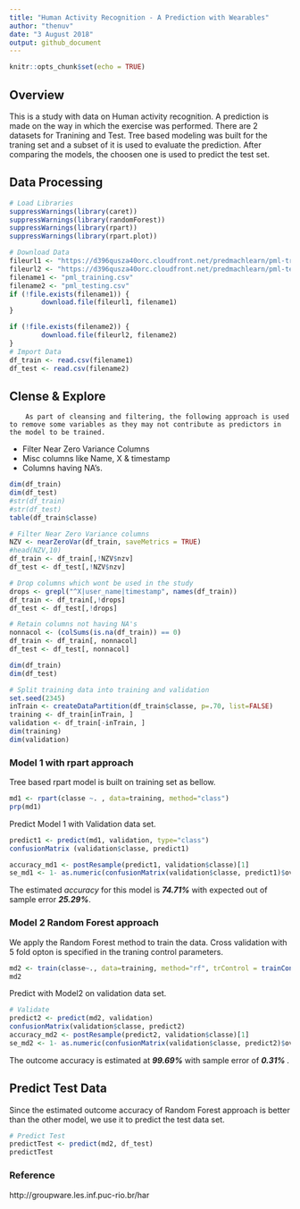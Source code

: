 ---
title: "Human Activity Recognition - A Prediction with Wearables"
author: "thenuv"
date: "3 August 2018"
output: github_document
---

```{r setup, include=FALSE}
knitr::opts_chunk$set(echo = TRUE)
```

## Overview

This is a study with data on Human activity recognition. A prediction is made on the way in which the exercise was performed. There are 2 datasets for Tranining and Test. Tree based modeling was built for the traning set and a subset of it is used to evaluate the prediction. After comparing the models, the choosen one is used to predict the test set.


## Data Processing

```{r DataProcess}
# Load Libraries
suppressWarnings(library(caret))
suppressWarnings(library(randomForest))
suppressWarnings(library(rpart))
suppressWarnings(library(rpart.plot))

# Download Data
fileurl1 <- "https://d396qusza40orc.cloudfront.net/predmachlearn/pml-training.csv"
fileurl2 <- "https://d396qusza40orc.cloudfront.net/predmachlearn/pml-testing.csv"
filename1 <- "pml_training.csv"
filename2 <- "pml_testing.csv"
if (!file.exists(filename1)) {
        download.file(fileurl1, filename1)
}

if (!file.exists(filename2)) {
        download.file(fileurl2, filename2)
}
# Import Data
df_train <- read.csv(filename1) 
df_test <- read.csv(filename2) 

```

## Clense & Explore 
        As part of cleansing and filtering, the following approach is used to remove some variables as they may not contribute as predictors in the model to be trained.

-   Filter Near Zero Variance Columns
-   Misc columns like Name, X & timestamp
-   Columns having NA's.

``` {r Explore}
dim(df_train)
dim(df_test)
#str(df_train)
#str(df_test)
table(df_train$classe)

# Filter Near Zero Variance columns
NZV <- nearZeroVar(df_train, saveMetrics = TRUE)
#head(NZV,10)
df_train <- df_train[,!NZV$nzv] 
df_test <- df_test[,!NZV$nzv]

# Drop columns which wont be used in the study
drops <- grepl("^X|user_name|timestamp", names(df_train))
df_train <- df_train[,!drops] 
df_test <- df_test[,!drops]

# Retain columns not having NA's
nonnacol <- (colSums(is.na(df_train)) == 0)
df_train <- df_train[, nonnacol] 
df_test <- df_test[, nonnacol] 

dim(df_train)
dim(df_test)

```



```{r ModelPrep}

# Split training data into training and validation
set.seed(2345)
inTrain <- createDataPartition(df_train$classe, p=.70, list=FALSE)
training <- df_train[inTrain, ]
validation <- df_train[-inTrain, ]
dim(training)
dim(validation)

```

### Model 1 with rpart approach
 Tree based rpart model is built on training set as bellow.
```{r MD1 }
md1 <- rpart(classe ~. , data=training, method="class")
prp(md1)

```

Predict Model 1 with Validation data set.
```{r ValidateMD1}

predict1 <- predict(md1, validation, type="class")
confusionMatrix (validation$classe, predict1)

accuracy_md1 <- postResample(predict1, validation$classe)[1]
se_md1 <- 1- as.numeric(confusionMatrix(validation$classe, predict1)$overall[1])

```
The estimated *accuracy* for this model is ***74.71%*** with expected out of sample error ***25.29%***.

### Model 2 Random Forest approach
 We apply the Random Forest method to train the data. Cross validation with 5 fold opton is specified in the traning control parameters.
 
``` {r MD2}
md2 <- train(classe~., data=training, method="rf", trControl = trainControl(method="cv", 5), ntree=50)
md2


```

Predict with  Model2 on validation data set.
```{r Validate}
# Validate
predict2 <- predict(md2, validation)
confusionMatrix(validation$classe, predict2)
accuracy_md2 <- postResample(predict2, validation$classe)[1]
se_md2 <- 1- as.numeric(confusionMatrix(validation$classe, predict2)$overall[1])

```
The outcome accuracy is estimated at ***99.69%*** with sample error of ***0.31% ***. 

## Predict Test Data
Since the estimated outcome accuracy of Random Forest approach is better than the other model, we use it to predict the test data set. 
``` {r PredictTest}
# Predict Test
predictTest <- predict(md2, df_test)
predictTest
```


### Reference
http://groupware.les.inf.puc-rio.br/har

